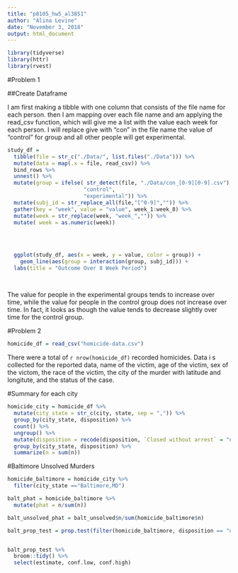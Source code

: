 ```yaml
---
title: "p8105_hw5_al3851"
author: "Alina Levine"
date: "November 3, 2018"
output: html_document
---
```


```r

library(tidyverse)
library(httr)
library(rvest)

```

#Problem 1

##Create Dataframe

I am first making a tibble with one column that consists of the file name for each person. then I am mapping over each file name and am applying the read_csv function, which will give me a list with the value each week for each person. I will replace give with "con" in the file name the value of "control" for group and all other people will get experimental. 
```r

study_df = 
  tibble(file = str_c("./Data/", list.files("./Data"))) %>%
  mutate(data = map(.x = file, read_csv)) %>%
  bind_rows %>%
  unnest() %>%
  mutate(group = ifelse( str_detect(file, "./Data/con_[0-9][0-9].csv"), 
                        "control", 
                        "experimental")) %>%
  mutate(subj_id = str_replace_all(file,"[^0-9]","")) %>%
  gather(key = "week", value = "value", week_1:week_8) %>%
  mutate(week = str_replace(week, "week_","")) %>%
  mutate( week = as.numeric(week))
  
  
  

```


```r

  ggplot(study_df, aes(x = week, y = value, color = group)) +
    geom_line(aes(group = interaction(group, subj_id))) +
  labs(title = "Outcome Over 8 Week Period")
    
  
```


The value for people in the experimental groups tends to increase over time, while the value for people in the control group does not increase over time. In fact, it looks as though the value tends to decrease slightly over time for the control group. 

#Problem 2

```r

homicide_df = read_csv("homicide-data.csv")

```
 There were a total of `r nrow(homicide_df)` recorded homicides. Data i s collected for the reported data, name of the victim, age of the victim, sex of the victom, the race of the victim, the city of the murder with latitude and longitute, and the status of the case.
 
 
#Summary for each city 
```r
homicide_city = homicide_df %>%
  mutate(city_state = str_c(city, state, sep = ",")) %>%
  group_by(city_state, disposition) %>%
  count() %>%
  ungroup() %>%
  mutate(disposition = recode(disposition, `Closed without arrest` = "unsolved", `Open/No arrest` = "unsolved", `Closed by arrest` = "solved")) %>%
  group_by(city_state, disposition) %>%
  summarize(n = sum(n))


```
 
 
#Baltimore Unsolved Murders

```r

homicide_baltimore = homicide_city %>%
  filter(city_state =="Baltimore,MD")

balt_phat = homicide_baltimore %>%
  mutate(phat = n/sum(n))

balt_unsolved_phat = balt_unsolved$n/sum(homicide_baltimore$n)

balt_prop_test = prop.test(filter(homicide_baltimore, disposition == "unsolved")$n, sum(homicide_baltimore$n))


balt_prop_test %>%
  broom::tidy() %>%
  select(estimate, conf.low, conf.high)
```

 
 
